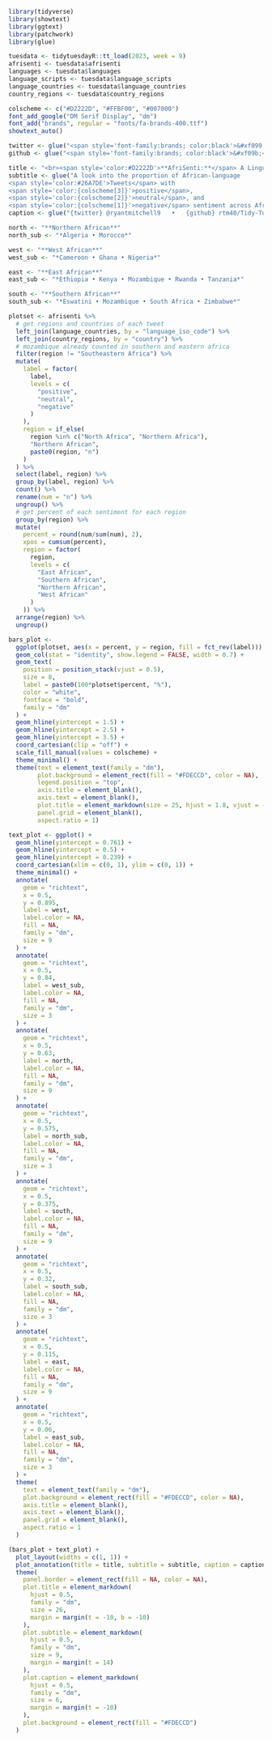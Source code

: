 ```r
library(tidyverse)
library(showtext)
library(ggtext)
library(patchwork)
library(glue)
```

``` r
tuesdata <- tidytuesdayR::tt_load(2023, week = 9)
afrisenti <- tuesdata$afrisenti
languages <- tuesdata$languages
language_scripts <- tuesdata$language_scripts
language_countries <- tuesdata$language_countries
country_regions <- tuesdata$country_regions
```

```r
colscheme <- c("#D2222D", "#FFBF00", "#007000")
font_add_google("DM Serif Display", "dm")
font_add("brands", regular = "fonts/fa-brands-400.ttf")
showtext_auto()

twitter <- glue("<span style='font-family:brands; color:black'>&#xf099;</span>")
github <- glue("<span style='font-family:brands; color:black'>&#xf09b;</span>")

title <- "<br><span style='color:#D2222D'>**AfriSenti:**</span> A Linguistic Analysis"
subtitle <- glue("A look into the proportion of African-language 
<span style='color:#26A7DE'>Tweets</span> with 
<span style='color:{colscheme[3]}'>positive</span>,
<span style='color:{colscheme[2]}'>neutral</span>, and 
<span style='color:{colscheme[1]}'>negative</span> sentiment across African regions")
caption <- glue("{twitter} @ryantmitchell9   •   {github} rtm40/Tidy-Tuesday")

north <- "**Northern African**"
north_sub <- "*Algeria • Morocco*"

west <- "**West African**"
west_sub <- "*Cameroon • Ghana • Nigeria*"

east <- "**East African**"
east_sub <- "*Ethiopia • Kenya • Mozambique • Rwanda • Tanzania*"

south <- "**Southern African**"
south_sub <- "*Eswatini • Mozambique • South Africa • Zimbabwe*"
```

```r
plotset <- afrisenti %>%
  # get regions and countries of each tweet
  left_join(language_countries, by = "language_iso_code") %>%
  left_join(country_regions, by = "country") %>%
  # mozambique already counted in southern and eastern africa
  filter(region != "Southeastern Africa") %>%
  mutate(
    label = factor(
      label,
      levels = c(
        "positive",
        "neutral",
        "negative"
      )
    ), 
    region = if_else(
      region %in% c("North Africa", "Northern Africa"),
      "Northern African",
      paste0(region, "n")
    )
  ) %>%
  select(label, region) %>%
  group_by(label, region) %>%
  count() %>%
  rename(num = "n") %>%
  ungroup() %>%
  # get percent of each sentiment for each region
  group_by(region) %>%
  mutate(
    percent = round(num/sum(num), 2),
    xpos = cumsum(percent),
    region = factor(
      region,
      levels = c(
        "East African",
        "Southern African",
        "Northern African",
        "West African"
      )
    )) %>%
  arrange(region) %>%
  ungroup()
```

```r
bars_plot <-
  ggplot(plotset, aes(x = percent, y = region, fill = fct_rev(label))) +
  geom_col(stat = "identity", show.legend = FALSE, width = 0.7) +
  geom_text(
    position = position_stack(vjust = 0.5),
    size = 8,
    label = paste0(100*plotset$percent, "%"),
    color = "white",
    fontface = "bold",
    family = "dm"
  ) +
  geom_hline(yintercept = 1.5) +
  geom_hline(yintercept = 2.5) +
  geom_hline(yintercept = 3.5) +
  coord_cartesian(clip = "off") +
  scale_fill_manual(values = colscheme) +
  theme_minimal() +
  theme(text = element_text(family = "dm"),
        plot.background = element_rect(fill = "#FDECCD", color = NA),
        legend.position = "top",
        axis.title = element_blank(),
        axis.text = element_blank(),
        plot.title = element_markdown(size = 25, hjust = 1.8, vjust = -4),
        panel.grid = element_blank(),
        aspect.ratio = 1)
```

```r
text_plot <- ggplot() +
  geom_hline(yintercept = 0.761) +
  geom_hline(yintercept = 0.5) +
  geom_hline(yintercept = 0.239) +
  coord_cartesian(xlim = c(0, 1), ylim = c(0, 1)) +
  theme_minimal() +
  annotate(
    geom = "richtext",
    x = 0.5,
    y = 0.895,
    label = west,
    label.color = NA,
    fill = NA,
    family = "dm",
    size = 9
  ) +
  annotate(
    geom = "richtext",
    x = 0.5,
    y = 0.84,
    label = west_sub,
    label.color = NA,
    fill = NA,
    family = "dm",
    size = 3
  ) +
  annotate(
    geom = "richtext",
    x = 0.5,
    y = 0.63,
    label = north,
    label.color = NA,
    fill = NA,
    family = "dm",
    size = 9
  ) +
  annotate(
    geom = "richtext",
    x = 0.5,
    y = 0.575,
    label = north_sub,
    label.color = NA,
    fill = NA,
    family = "dm",
    size = 3
  ) +
  annotate(
    geom = "richtext",
    x = 0.5,
    y = 0.375,
    label = south,
    label.color = NA,
    fill = NA,
    family = "dm",
    size = 9
  ) +
  annotate(
    geom = "richtext",
    x = 0.5,
    y = 0.32,
    label = south_sub,
    label.color = NA,
    fill = NA,
    family = "dm",
    size = 3
  ) +
  annotate(
    geom = "richtext",
    x = 0.5,
    y = 0.115,
    label = east,
    label.color = NA,
    fill = NA,
    family = "dm",
    size = 9
  ) +
  annotate(
    geom = "richtext",
    x = 0.5,
    y = 0.06,
    label = east_sub,
    label.color = NA,
    fill = NA,
    family = "dm",
    size = 3
  ) +
  theme(
    text = element_text(family = "dm"),
    plot.background = element_rect(fill = "#FDECCD", color = NA),
    axis.title = element_blank(),
    axis.text = element_blank(),
    panel.grid = element_blank(),
    aspect.ratio = 1
  )
```

```r
(bars_plot + text_plot) +
  plot_layout(widths = c(1, 1)) +
  plot_annotation(title = title, subtitle = subtitle, caption = caption) &
  theme(
    panel.border = element_rect(fill = NA, color = NA),
    plot.title = element_markdown(
      hjust = 0.5,
      family = "dm",
      size = 26,
      margin = margin(t = -10, b = -10)
    ),
    plot.subtitle = element_markdown(
      hjust = 0.5,
      family = "dm",
      size = 9,
      margin = margin(t = 14)
    ),
    plot.caption = element_markdown(
      hjust = 0.5,
      family = "dm",
      size = 6,
      margin = margin(t = -10)
    ),
    plot.background = element_rect(fill = "#FDECCD")
  )
```


